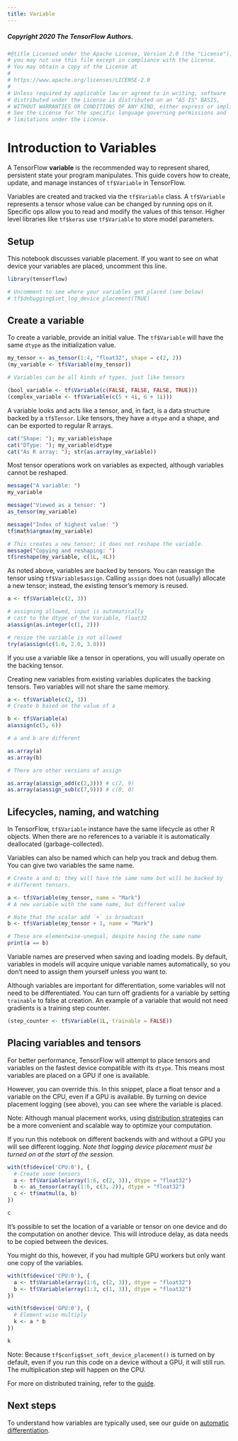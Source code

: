 ```yaml
---
title: Variable
---
```


##### Copyright 2020 The TensorFlow Authors.

```r
#@title Licensed under the Apache License, Version 2.0 (the "License");
# you may not use this file except in compliance with the License.
# You may obtain a copy of the License at
#
# https://www.apache.org/licenses/LICENSE-2.0
#
# Unless required by applicable law or agreed to in writing, software
# distributed under the License is distributed on an "AS IS" BASIS,
# WITHOUT WARRANTIES OR CONDITIONS OF ANY KIND, either express or implied.
# See the License for the specific language governing permissions and
# limitations under the License.
```

# Introduction to Variables

A TensorFlow **variable** is the recommended way to represent shared,
persistent state your program manipulates. This guide covers how to
create, update, and manage instances of `tf$Variable` in TensorFlow.

Variables are created and tracked via the `tf$Variable` class. A
`tf$Variable` represents a tensor whose value can be changed by running
ops on it. Specific ops allow you to read and modify the values of this
tensor. Higher level libraries like `tf$keras` use `tf$Variable` to
store model parameters.

## Setup

This notebook discusses variable placement. If you want to see on what
device your variables are placed, uncomment this line.

```r
library(tensorflow)

# Uncomment to see where your variables get placed (see below)
# tf$debugging$set_log_device_placement(TRUE)
```

## Create a variable

To create a variable, provide an initial value. The `tf$Variable` will
have the same `dtype` as the initialization value.

```r
my_tensor <- as_tensor(1:4, "float32", shape = c(2, 2))
(my_variable <- tf$Variable(my_tensor))

# Variables can be all kinds of types, just like tensors

(bool_variable <- tf$Variable(c(FALSE, FALSE, FALSE, TRUE)))
(complex_variable <- tf$Variable(c(5 + 4i, 6 + 1i)))
```

A variable looks and acts like a tensor, and, in fact, is a data
structure backed by a `tf$Tensor`. Like tensors, they have a `dtype` and
a shape, and can be exported to regular R arrays.

```r
cat("Shape: "); my_variable$shape
cat("DType: "); my_variable$dtype
cat("As R array: "); str(as.array(my_variable))
```

Most tensor operations work on variables as expected, although variables
cannot be reshaped.

```r
message("A variable: ")
my_variable

message("Viewed as a tensor: ")
as_tensor(my_variable)

message("Index of highest value: ")
tf$math$argmax(my_variable)

# This creates a new tensor; it does not reshape the variable.
message("Copying and reshaping: ") 
tf$reshape(my_variable, c(1L, 4L))
```

As noted above, variables are backed by tensors. You can reassign the
tensor using `tf$Variable$assign`. Calling `assign` does not (usually)
allocate a new tensor; instead, the existing tensor's memory is reused.

```r
a <- tf$Variable(c(2, 3))

# assigning allowed, input is automatically 
# cast to the dtype of the Variable, float32
a$assign(as.integer(c(1, 2)))

# resize the variable is not allowed
try(a$assign(c(1.0, 2.0, 3.0)))
```

If you use a variable like a tensor in operations, you will usually
operate on the backing tensor.

Creating new variables from existing variables duplicates the backing
tensors. Two variables will not share the same memory.

```r
a <- tf$Variable(c(2, 3))
# Create b based on the value of a

b <- tf$Variable(a)
a$assign(c(5, 6))

# a and b are different

as.array(a)
as.array(b)

# There are other versions of assign

as.array(a$assign_add(c(2,3))) # c(7, 9)
as.array(a$assign_sub(c(7,9))) # c(0, 0)
```

## Lifecycles, naming, and watching

In TensorFlow, `tf$Variable` instance have the same lifecycle as other R
objects. When there are no references to a variable it is automatically
deallocated (garbage-collected).

Variables can also be named which can help you track and debug them. You
can give two variables the same name.

```r
# Create a and b; they will have the same name but will be backed by
# different tensors.

a <- tf$Variable(my_tensor, name = "Mark")
# A new variable with the same name, but different value

# Note that the scalar add `+` is broadcast
b <- tf$Variable(my_tensor + 1, name = "Mark")

# These are elementwise-unequal, despite having the same name
print(a == b)
```

Variable names are preserved when saving and loading models. By default,
variables in models will acquire unique variable names automatically, so
you don't need to assign them yourself unless you want to.

Although variables are important for differentiation, some variables
will not need to be differentiated. You can turn off gradients for a
variable by setting `trainable` to false at creation. An example of a
variable that would not need gradients is a training step counter.

```r
(step_counter <- tf$Variable(1L, trainable = FALSE))
```

## Placing variables and tensors

For better performance, TensorFlow will attempt to place tensors and
variables on the fastest device compatible with its `dtype`. This means
most variables are placed on a GPU if one is available.

However, you can override this. In this snippet, place a float tensor
and a variable on the CPU, even if a GPU is available. By turning on
device placement logging (see above), you can see where the variable is
placed.

Note: Although manual placement works, using [distribution
strategies](distributed_training.qmd) can be a more convenient and
scalable way to optimize your computation.

If you run this notebook on different backends with and without a GPU
you will see different logging. *Note that logging device placement must
be turned on at the start of the session.*

```r
with(tf$device('CPU:0'), {
  # Create some tensors
  a <- tf$Variable(array(1:6, c(2, 3)), dtype = "float32")
  b <- as_tensor(array(1:6, c(3, 2)), dtype = "float32")
  c <- tf$matmul(a, b)
})

c
```

It's possible to set the location of a variable or tensor on one device
and do the computation on another device. This will introduce delay, as
data needs to be copied between the devices.

You might do this, however, if you had multiple GPU workers but only
want one copy of the variables.

```r
with(tf$device('CPU:0'), {
  a <- tf$Variable(array(1:6, c(2, 3)), dtype = "float32")
  b <- tf$Variable(array(1:3, c(1, 3)), dtype = "float32")
})

with(tf$device('GPU:0'), {
  # Element-wise multiply
  k <- a * b
})

k
```

Note: Because `tf$config$set_soft_device_placement()` is turned on by
default, even if you run this code on a device without a GPU, it will
still run. The multiplication step will happen on the CPU.

For more on distributed training, refer to the
[guide](distributed_training$qmd).

## Next steps

To understand how variables are typically used, see our guide on
[automatic differentiation](autodiff.qmd).
